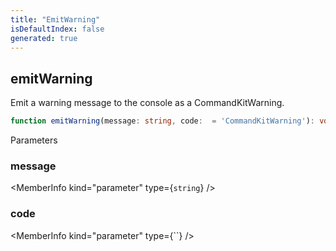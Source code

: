 ```yaml
---
title: "EmitWarning"
isDefaultIndex: false
generated: true
---
```



<!-- This file was generated from the CommandKit source. Do not modify. Instead, re-run the "docgen" script -->


## emitWarning

<GenerationInfo sourceFile="packages/commandkit/src/utils/warning.ts" sourceLine="9" packageName="commandkit" />

Emit a warning message to the console as a CommandKitWarning.

```ts title="Signature"
function emitWarning(message: string, code:  = 'CommandKitWarning'): void
```
Parameters

### message

<MemberInfo kind="parameter" type={`string`} />

### code

<MemberInfo kind="parameter" type={``} />

